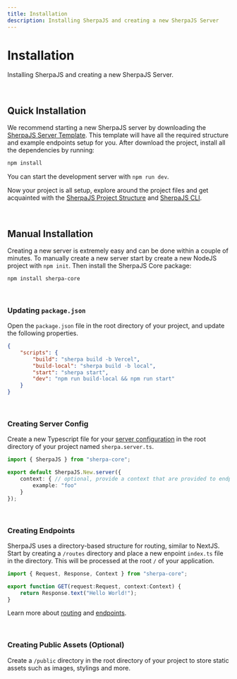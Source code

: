 ```yaml
---
title: Installation
description: Installing SherpaJS and creating a new SherpaJS Server
---
```



# Installation
Installing SherpaJS and creating a new SherpaJS Server.


<br/>


## Quick Installation
We recommend starting a new SherpaJS server by downloading the
[SherpaJS Server Template](https://github.com/sellersindustry/SherpaJS-template-server).
This template will have all the required structure and example
endpoints setup for you. After download the project, install all the
dependencies by running:
```bash
npm install
```

You can start the development server with `npm run dev`.

Now your project is all setup, explore around the project files and get
acquainted with the [SherpaJS Project Structure](/structure) and
[SherpaJS CLI](/api/cli).


<br/>


## Manual Installation
Creating a new server is extremely easy and can be done within a couple of
minutes. To manually create a new server start by create a new NodeJS project
with `npm init`. Then install the SherpaJS Core package:

```bash
npm install sherpa-core
```

<br/>


### Updating `package.json`
Open the `package.json` file in the root directory of your project, and update
the following properties.

```json title="package.json"
{
    "scripts": {
        "build": "sherpa build -b Vercel",
        "build-local": "sherpa build -b local",
        "start": "sherpa start",
        "dev": "npm run build-local && npm run start"
    }
}
```


<br/>


### Creating Server Config
Create a new Typescript file for your [server configuration](/build/server-config)
in the root directory of your project named `sherpa.server.ts`.

```typescript title="sherpa.server.ts"
import { SherpaJS } from "sherpa-core";

export default SherpaJS.New.server({
    context: { // optional, provide a context that are provided to endpoints
        example: "foo"
    }
});
```


<br/>


### Creating Endpoints
SherpaJS uses a directory-based structure for routing, similar to NextJS. Start
by creating a `/routes` directory and place a new enpoint `index.ts` file in the
directory. This will be processed at the root `/` of your application.

```typescript title="index.ts"
import { Request, Response, Context } from "sherpa-core";

export function GET(request:Request, context:Context) {
    return Response.text("Hello World!");
}
```

Learn more about [routing](/build/rounting) and [endpoints](/build/endpoints).


<br/>


### Creating Public Assets (Optional)
Create a `/public` directory in the root directory of your project to store
static assets such as images, stylings and more.

